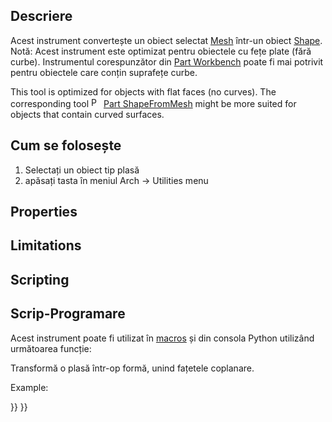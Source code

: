 <languages/>

<div class="mw-translate-fuzzy">
{{docnav/ro
|[[Arch_SplitMesh|Split Mesh]]
|[[Arch_SelectNonSolidMeshes|Select non-solid meshes]]
|[[Arch_Workbench|Arch]]
|IconL=Arch_SplitMesh.svg
|IconC=Workbench_Arch.svg
|IconR=Arch_SelectNonSolidMeshes.png
}}
</div>

<div class="mw-translate-fuzzy">
{{GuiCommand/ro
|Name=Arch MeshToShape
|Name/ro=Arch MeshToShape
|MenuLocation=Arch → Utilities → Mesh to Shape
|Workbenches=[[Arch_Workbench/ro|Arch]]
|SeeAlso=[[Arch SplitMesh/ro|Arch SplitMesh]], [[Arch RemoveShape/ro|Arch RemoveShape]]
}}
</div>

<span id="Description"></span>
==Descriere==

<div class="mw-translate-fuzzy">
Acest instrument convertește un obiect selectat [[Mesh Workbench | Mesh]] într-un obiect [[Part Workbench | Shape]]. Notă: Acest instrument este optimizat pentru obiectele cu fețe plate (fără curbe). Instrumentul corespunzător din [[Part Workbench]] poate fi mai potrivit pentru obiectele care conțin suprafețe curbe.
</div>

This tool is optimized for objects with flat faces (no curves). The corresponding tool [[File:Part_ShapeFromMesh.svg|16px]] [[Part_ShapeFromMesh|Part ShapeFromMesh]] might be more suited for objects that contain curved surfaces.

<span id="Usage"></span>
== Cum se folosește ==

<div class="mw-translate-fuzzy">
# Selectați un obiect tip plasă
# apăsați tasta {{KEY|[[Image:Arch MeshToShape.png|16px]] '''Mesh to Shape'''}} în meniul  Arch → Utilities menu
</div>

==Properties==

==Limitations==

==Scripting==

<div class="mw-translate-fuzzy">
== Scrip-Programare ==
</div>

<div class="mw-translate-fuzzy">
Acest instrument poate fi utilizat în [[macros]] și din consola Python utilizând următoarea funcție:
</div>

{{Code|code=
new_obj = meshToShape(obj, mark=True, fast=True, tol=0.001, flat=False, cut=True)
}}

<div class="mw-translate-fuzzy">
Transformă o plasă într-op formă, unind fațetele coplanare.
</div>

Example:

{{Code|code=
import Arch, Mesh, BuildRegularGeoms

Box = FreeCAD.ActiveDocument.addObject("Mesh::Cube", "Cube")
Box.Length = 1000
Box.Width = 2000
Box.Height = 1000
FreeCAD.ActiveDocument.recompute()

new_obj = Arch.meshToShape(Box)
}}


<div class="mw-translate-fuzzy">
{{docnav/ro
|[[Arch_SplitMesh|Split Mesh]]
|[[Arch_SelectNonSolidMeshes|Select non-solid meshes]]
|[[Arch_Workbench|Arch]]|IconL=Arch_SplitMesh.svg
|IconC=Workbench_Arch.svg
|IconR=Arch_SelectNonSolidMeshes.png
}}
</div>

{{BIM_Tools_navi{{#translation:}}}}
{{Userdocnavi{{#translation:}}}}